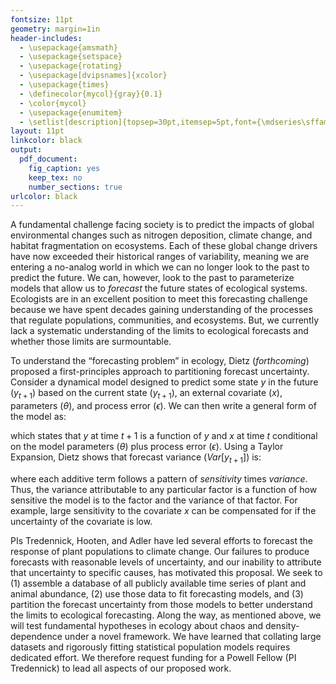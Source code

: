 ```yaml
---
fontsize: 11pt
geometry: margin=1in
header-includes:
  - \usepackage{amsmath}
  - \usepackage{setspace}
  - \usepackage{rotating}
  - \usepackage[dvipsnames]{xcolor}
  - \usepackage{times}
  - \definecolor{mycol}{gray}{0.1}
  - \color{mycol}
  - \usepackage{enumitem}
  - \setlist[description]{topsep=30pt,itemsep=5pt,font={\mdseries\sffamily\color{MidnightBlue}}}
layout: 11pt
linkcolor: black
output:
  pdf_document:
    fig_caption: yes
    keep_tex: no
    number_sections: true
urlcolor: black
---
```



\begin{description}
\item[Date:] \today
\item[Descriptive Title:] Synthesizing time series of plant and animal populations to understand the limits to ecological predictions
\item[Short Title:] Limits to Ecological Forecasting
\item[PI Contact Information:] ~\\
\vspace{-3.8em}
\begin{description}
 \item[\textcolor{mycol}{Andrew Tredennick}] (atredenn@gmail.com; 970-443-1599) \\ Utah State University \\ 5230 Old Main Hill, Logan, UT 84332
 \item[\textcolor{mycol}{Mevin Hooten}] (Mevin.Hooten@colostate.edu; phone number) \\ United States Geological Survey \\ Colorado State University \\ address
 \item[\textcolor{mycol}{Peter Adler}] (peter.adler@usu.edu; phone number) \\ Utah State University \\ 5230 Old Main Hill, Logan, UT 84332
\end{description}
\item[Project Summary:] Forecasting the impacts of global climate change is a major challenge facing ecologists and land managers in the 21\textsuperscript{st} century. For plant populations, the challenge lies in adequately representing internal population dynamics and external environmental forcing. Traditionally, plant population modelers have relied on demographic data that are difficult to collect, but time series of plant percent cover are an untapped resource for population modeling and forecasting. We propose to convene a diverse group of ecologists with expertise in plant population monitoring and modeling to build dynamic forecasting models based on percent cover time series from across the United States. Using the ecological forecacst horizon as a unifying comparative framework, we will discover where and when plant populations are predictable, and when they are not. Furthermore, for every data set that we use, we will make yearly forecasts of plant population trajectories up to the year 2100 under projected climate change. The data we use will be compiled into a publicly available database, population forecasts will be archived for future validation, and all computer code will be made publicly available.
\item[Proposed Start and End Dates:] October 2017 to September 2019, with two 4-day meetings at the Powell Center
\item[Proposed Data Release Date:] September 2019
\item[Total Requested Budget:] \$XX0,000
\item[Is this a resubmission?] No
\item[Conflicts of Interest with Reviewers:] None
\item[Keywords:] climate and land use change; ecosystems
\end{description}

\newpage{}

\section{Problem Statement}
A fundamental challenge facing society is to predict the impacts of global environmental changes such as nitrogen deposition, climate change, and habitat fragmentation on ecosystems.
Each of these global change drivers have now exceeded their historical ranges of variability, meaning we are entering a no-analog world in which we can no longer look to the past to predict the future.
We can, however, look to the past to parameterize models that allow us to *forecast* the future states of ecological systems.
Ecologists are in an excellent position to meet this forecasting challenge because we have spent decades gaining understanding of the processes that regulate populations, communities, and ecosystems.
But, we currently lack a systematic understanding of the limits to ecological forecasts and whether those limits are surmountable.

To understand the "forecasting problem" in ecology, Dietz (*forthcoming*) proposed a first-principles approach to partitioning forecast uncertainty.
Consider a dynamical model designed to predict some state *y* in the future ($y_{t+1}$) based on the current state ($y_{t+1}$), an external covariate ($x$), parameters ($\theta$), and process error ($\epsilon$).
We can then write a general form of the model as:

\begin{align}
y_{t+1} = f(y_t, x_t|\theta) + \epsilon,
\end{align}

which states that $y$ at time $t+1$ is a function of $y$ and $x$ at time $t$ conditional on the model parameters ($\theta$) plus process error ($\epsilon$).
Using a Taylor Expansion, Dietz shows that forecast variance ($Var[y_{t+1}]$) is:

\begin{align}
Var[y_{t+1}] = \underbrace{\left(\frac{\delta f}{\delta y} \right)^2}_{\text{stability}} 
               \underbrace{\vphantom{ \left(\frac{\delta f}{\delta y} \right)^2 } Var[y_t]}_{\text{IC uncert.}} +
               \underbrace{\vphantom{ \left(\frac{\delta f}{\delta y} \right)^2 }\left(\frac{\delta f}{\delta x} \right)^2}_{\text{driver sens.}} 
               \underbrace{\vphantom{ \left(\frac{\delta f}{\delta y} \right)^2 } Var[x_t]}_{\text{driver uncert.}} +
               \underbrace{\vphantom{ \left(\frac{\delta f}{\delta y} \right)^2 }\left(\frac{\delta f}{\delta \theta} \right)^2}_{\text{param sens.}}
               \underbrace{\vphantom{ \left(\frac{\delta f}{\delta y} \right)^2 } Var[\theta]}_{\text{param. uncert.}} +
               \underbrace{\vphantom{ \left(\frac{\delta f}{\delta y} \right)^2 } Var[\epsilon]}_{\text{process error}},
\end{align}

where each additive term follows a pattern of *sensitivity* times *variance*.
Thus, the variance attributable to any particular factor is a function of how sensitive the model is to the factor and the variance of that factor.
For example, large sensitivity to the covariate $x$ can be compensated for if the uncertainty of the covariate is low.

\section{Proposed Activities}
PIs Tredennick, Hooten, and Adler have led several efforts to forecast the response of plant populations to climate change.
Our failures to produce forecasts with reasonable levels of uncertainty, and our inability to attribute that uncertainty to specific causes, has motivated this proposal.
We seek to (1) assemble a database of all publicly available time series of plant and animal abundance, (2) use those data to fit forecasting models, and (3) partition the forecast uncertainty from those models to better understand the limits to ecological forecasting.
Along the way, as mentioned above, we will test fundamental hypotheses in ecology about chaos and density-dependence under a novel framework.
We have learned that collating large datasets and rigorously fitting statistical population models requires dedicated effort.
We therefore request funding for a Powell Fellow (PI Tredennick) to lead all aspects of our proposed work.

\subsection{Data Synthesis}
